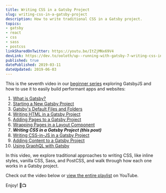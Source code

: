 ```yaml
---
title: Writing CSS in a Gatsby Project
slug: writing-css-in-a-gatsby-project
description: How to write traditional CSS in a Gatsby project.
topics:
- gatsby
- react
- css
- sass
- postcss
linkSharedOnTwitter: https://youtu.be/ItZjMNx69V4
devLink: https://dev.to/ooloth/up--running-with-gatsby-7-writing-css-in-a-gatsby-project-1l3j
published: true
datePublished: 2019-03-11
dateUpdated: 2019-06-03
---
```



This is the seventh video in our [beginner series](https://www.youtube.com/watch?v=jAa1wh5ATm0&list=PLHBEcHVSROXQQhXpNhmiVKKcw72Cc0V-U) exploring GatsbyJS and how to use it to easily build performant apps and websites:

1. [What is Gatsby?](https://www.michaeluloth.com/what-is-gatsby)
2. [Starting a New Gatsby Project](https://www.michaeluloth.com/starting-a-new-gatsby-project)
3. [Gatsby's Default Files and Folders](https://www.michaeluloth.com/gatsbys-default-files-and-folders)
4. [Writing HTML in a Gatsby Project](https://www.michaeluloth.com/writing-html-in-a-gatsby-project)
5. [Adding Pages to a Gatsby Project](https://www.michaeluloth.com/adding-pages-to-a-gatsby-project)
6. [Wrapping Pages in a Layout Component](https://www.michaeluloth.com/wrapping-pages-in-a-layout-component)
7. **_Writing CSS in a Gatsby Project (this post)_**
8. [Writing CSS-in-JS in a Gatsby Project](https://www.michaeluloth.com/writing-css-in-js-in-a-gatsby-project)
9. [Adding Content to a Gatsby Project](https://www.michaeluloth.com/adding-content-to-a-gatsby-project)
10. [Using GraphQL with Gatsby](https://www.michaeluloth.com/-using-graphql-with-gatsby/)

In this video, we explore traditional approaches to writing CSS, like inline styles, vanilla CSS, Sass, and PostCSS, and walk through how each one works in a Gatsby project.

Check out the video below or [view the entire playlist](https://www.youtube.com/watch?v=jAa1wh5ATm0&list=PLHBEcHVSROXQQhXpNhmiVKKcw72Cc0V-U) on YouTube. 

Enjoy! 🎉📺

<VideoEmbed embedURL="https://www.youtube.com/embed/hAzt8BIwXiE" />